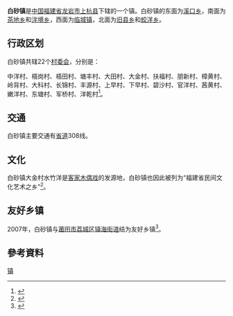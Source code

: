 {{中国乡级行政区
| 行政区全称 = 白砂镇
| 景观照片文件名 = 
| 景观照片描述 = 
| 汉语拼音 = 
| 通用拼音 = 
| 注音符號 = 
| 上级行政区 = [[福建省|福建省]][[上杭县|上杭县]]
| 行政区类别 = [[镇|镇]]
| 行政区划代码 = 350823105
| 地理坐标 = {{coord|25.13|N|116.60|E|display=inline,title|scale:80000_region:CN}}
| 总面积 = 
| 户籍人口 = 
| 户籍人口年份 = 
| 常住人口 = 
| 人口密度 = 
| 常住人口年份 = 
| 领导人职务1 =
| 领导人姓名1 =
| 领导人职务2 = 
| 领导人姓名2 = 
| 行政区划 = 22个[[村委会|村委会]]
| 官方网站 =
| 政府驻地 =
| 邮政编码 = 364205
| 毗邻行政区 = [[溪口乡_(上杭县)|溪口乡]]、[[茶地乡|茶地乡]]、[[泮境乡|泮境乡]]、[[临城镇_(上杭县)|临城镇]]、[[旧县乡_(上杭县)|旧县乡]]、[[蛟洋乡|蛟洋乡]]
| 位置图文件名 = 
| 位置图描述 = 
}}

'''白砂镇'''是[[中华人民共和国|中国]][[福建省|福建省]][[龙岩市|龙岩市]][[上杭县|上杭县]]下辖的一个镇。白砂镇的东面为[[溪口乡_(上杭县)|溪口乡]]，南面为[[茶地乡|茶地乡]]和[[泮境乡|泮境乡]]，西面为[[临城镇_(上杭县)|临城镇]]，北面为[[旧县乡_(上杭县)|旧县乡]]和[[蛟洋乡|蛟洋乡]]。

== 行政区划 ==
白砂镇共辖22个[[村委会|村委会]]，分别是：

中洋村、梧岗村、梧田村、塘丰村、大田村、大金村、扶福村、朋新村、樟黄村、岭背村、大科村、长锦村、丰源村、上早村、下早村、碧沙村、官洋村、茜黄村、嫩洋村、东塘村、军桥村、洋乾村<ref>{{cite web |url=http://xzqh.org/quhua/35fj/0823sh.htm |title=上杭县 |accessdate=2008-09-16 |publisher=行政区划网站 |language=zh-hans |archive-date=2020-08-07 |archive-url=https://web.archive.org/web/20200807012324/http://www.xzqh.org/quhua/35fj/0823sh.htm |dead-url=no }}</ref>。

== 交通 ==
白砂镇主要交通有[[福建省道|省道]]308线。

== 文化 ==
白砂镇大金村水竹洋是[[客家木偶戏|客家木偶戏]]的发源地，白砂镇也因此被列为“福建省民间文化艺术之乡”<ref>{{cite news| first=钟德彪| last=| coauthors=马斌 张强福| title=上杭举办“田公堂”首届木偶艺术节| date=2008-07-28| publisher=[[新华网|新华网]]龙岩在线| url=http://www.fj.xinhuanet.com/dszx/2008-07/28/content_13949765.htm| work=| pages=| accessdate=2008-09-16| language=zh-hans| deadurl=yes| archiveurl=https://web.archive.org/web/20160304185339/http://www.fj.xinhuanet.com/dszx/2008-07/28/content_13949765.htm| archivedate=2016-03-04}}</ref>。

== 友好乡镇 ==
2007年，白砂镇与[[莆田市|莆田市]][[荔城区|荔城区]][[镇海街道|镇海街道]]结为友好乡镇<ref>{{cite news | first=张锋育 | last= | coauthors=陈盛华 邓飚 | title=白砂镇与荔城区结为友好 | date=2007-07-05 | publisher=福建之窗 | url=http://www.66163.com/Fujian_w/dskx/20070705/xs222252.html | work=闽西日报 | pages= | accessdate=2008-09-16 | language=zh-hans | archive-url=https://web.archive.org/web/20160305051955/http://www.66163.com/Fujian_w/dskx/20070705/xs222252.html | archive-date=2016-03-05 | dead-url=yes }}</ref>。

==參考資料==
<div class="references-small">
<references />
</div>

{{上杭县行政区划}}
[[Category:上杭县乡镇|镇]]